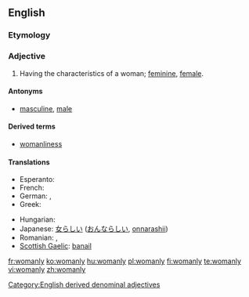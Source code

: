 ==English==

===Etymology===
{{suffix|woman|ly}}

===Adjective===
{{en-adj|womanl|ier}}

# Having the characteristics of a woman; [[feminine]], [[female]].

====Antonyms====
* [[masculine]], [[male]]

====Derived terms====
*[[womanliness]]

====Translations====
{{trans-top|having the characteristics of a woman}}
* Esperanto: {{t|eo|virina}}
* French: {{t+|fr|féminin}}
* German: {{t+|de|weiblich}}, {{t-|de|fraulich}}
* Greek: {{t+|el|γυναικείος}}
{{trans-mid}}
* Hungarian: {{t+|hu|nőies}}
* Japanese: [[女らしい]] ([[おんならしい]], [[onnarashii]])
* Romanian: {{t|ro|feminin}}, {{t|ro|femeiesc}}
* [[Scottish Gaelic]]: [[banail]]
{{trans-bottom}}

[[Category:English derived denominal adjectives]]

[[fr:womanly]]
[[ko:womanly]]
[[hu:womanly]]
[[pl:womanly]]
[[fi:womanly]]
[[te:womanly]]
[[vi:womanly]]
[[zh:womanly]]